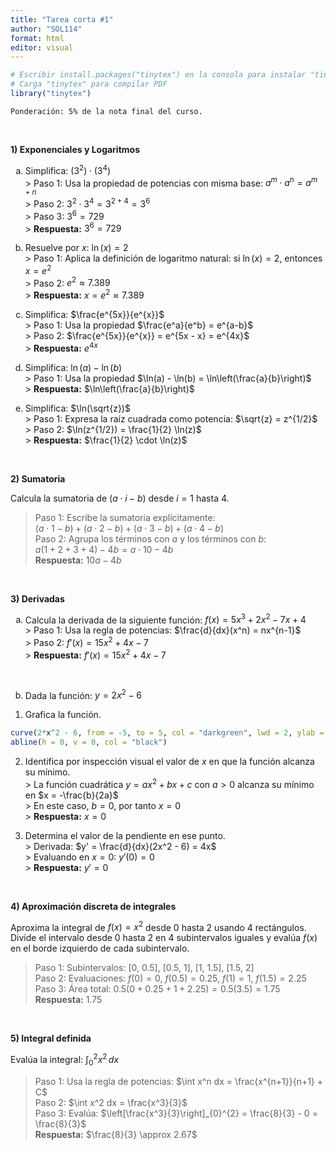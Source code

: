 ```yaml
---
title: "Tarea corta #1"
author: "SOL114"
format: html
editor: visual
---
```


```r
# Escribir install.packages("tinytex") en la consola para instalar "tinytex"
# Carga "tinytex" para compilar PDF
library("tinytex")
```

`Ponderación: 5% de la nota final del curso.`

<br>

**1) Exponenciales y Logaritmos**

a)  Simplifica: $(3^2) \cdot (3^4)$\
    \> Paso 1: Usa la propiedad de potencias con misma base: $a^m \cdot a^n = a^{m+n}$\
    \> Paso 2: $3^2 \cdot 3^4 = 3^{2+4} = 3^6$\
    \> Paso 3: $3^6 = 729$\
    \> **Respuesta:** $3^6 = 729$

b)  Resuelve por $x$: $\ln(x) = 2$\
    \> Paso 1: Aplica la definición de logaritmo natural: si $\ln(x) = 2$, entonces $x = e^2$\
    \> Paso 2: $e^2 \approx 7.389$\
    \> **Respuesta:** $x = e^2 \approx 7.389$

c)  Simplifica: $\frac{e^{5x}}{e^{x}}$\
    \> Paso 1: Usa la propiedad $\frac{e^a}{e^b} = e^{a-b}$\
    \> Paso 2: $\frac{e^{5x}}{e^{x}} = e^{5x - x} = e^{4x}$\
    \> **Respuesta:** $e^{4x}$

d)  Simplifica: $\ln(a) - \ln(b)$\
    \> Paso 1: Usa la propiedad $\ln(a) - \ln(b) = \ln\left(\frac{a}{b}\right)$\
    \> **Respuesta:** $\ln\left(\frac{a}{b}\right)$

e)  Simplifica: $\ln(\sqrt{z})$\
    \> Paso 1: Expresa la raíz cuadrada como potencia: $\sqrt{z} = z^{1/2}$\
    \> Paso 2: $\ln(z^{1/2}) = \frac{1}{2} \ln(z)$\
    \> **Respuesta:** $\frac{1}{2} \cdot \ln(z)$

<br>

**2) Sumatoria**

Calcula la sumatoria de $(a \cdot i - b)$ desde $i = 1$ hasta $4$.

> Paso 1: Escribe la sumatoria explícitamente:\
> $(a \cdot 1 - b) + (a \cdot 2 - b) + (a \cdot 3 - b) + (a \cdot 4 - b)$\
> Paso 2: Agrupa los términos con $a$ y los términos con $b$:\
> $a(1 + 2 + 3 + 4) - 4b = a \cdot 10 - 4b$\
> **Respuesta:** $10a - 4b$

<br>

**3) Derivadas**

a)  Calcula la derivada de la siguiente función: $f(x) = 5x^3 + 2x^2 - 7x + 4$\
    \> Paso 1: Usa la regla de potencias: $\frac{d}{dx}(x^n) = nx^{n-1}$\
    \> Paso 2: $f'(x) = 15x^2 + 4x - 7$\
    \> **Respuesta:** $f'(x) = 15x^2 + 4x - 7$

<br>

b)  Dada la función: $y = 2x^2 - 6$

<!-- -->

1.  Grafica la función.

```r
curve(2*x^2 - 6, from = -5, to = 5, col = "darkgreen", lwd = 2, ylab = "y", xlab = "x", main = "Gráfico de y = 2x² - 6")
abline(h = 0, v = 0, col = "black")
```

2.  Identifica por inspección visual el valor de $x$ en que la función alcanza su mínimo.\
    \> La función cuadrática $y = ax^2 + bx + c$ con $a > 0$ alcanza su mínimo en $x = -\frac{b}{2a}$\
    \> En este caso, $b = 0$, por tanto $x = 0$\
    \> **Respuesta:** $x = 0$

3.  Determina el valor de la pendiente en ese punto.\
    \> Derivada: $y' = \frac{d}{dx}(2x^2 - 6) = 4x$\
    \> Evaluando en $x = 0$: $y'(0) = 0$\
    \> **Respuesta:** $y' = 0$

<br>

**4) Aproximación discreta de integrales**

Aproxima la integral de $f(x) = x^2$ desde 0 hasta 2 usando 4 rectángulos. Divide el intervalo desde 0 hasta 2 en 4 subintervalos iguales y evalúa $f(x)$ en el borde izquierdo de cada subintervalo.

> Paso 1: Subintervalos: \[0, 0.5\], \[0.5, 1\], \[1, 1.5\], \[1.5, 2\]\
> Paso 2: Evaluaciones: $f(0) = 0$, $f(0.5) = 0.25$, $f(1) = 1$, $f(1.5) = 2.25$\
> Paso 3: Área total: $0.5(0 + 0.25 + 1 + 2.25) = 0.5(3.5) = 1.75$\
> **Respuesta:** 1.75

<br>

**5) Integral definida**

Evalúa la integral: $\int_{0}^{2} x^2 \, dx$

> Paso 1: Usa la regla de potencias: $\int x^n dx = \frac{x^{n+1}}{n+1} + C$\
> Paso 2: $\int x^2 dx = \frac{x^3}{3}$\
> Paso 3: Evalúa: $\left[\frac{x^3}{3}\right]_{0}^{2} = \frac{8}{3} - 0 = \frac{8}{3}$\
> **Respuesta:** $\frac{8}{3} \approx 2.67$
